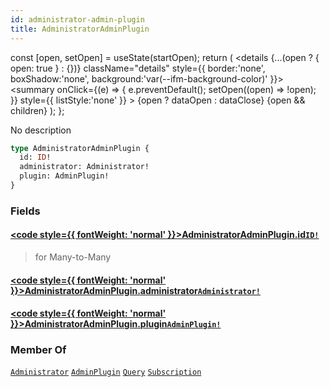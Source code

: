 ```yaml
---
id: administrator-admin-plugin
title: AdministratorAdminPlugin
---
```









  const [open, setOpen] = useState(startOpen);
  return (
    <details {...(open ? { open: true } : {})} className="details" style={{ border:'none', boxShadow:'none', background:'var(--ifm-background-color)' }}>
      <summary
        onClick={(e) => {
          e.preventDefault();
          setOpen((open) => !open);
        }}
        style={{ listStyle:'none' }}
      >
      {open ? dataOpen : dataClose}
      </summary>
      {open && children}
    </details>
  );
};








No description


```graphql
type AdministratorAdminPlugin {
  id: ID!
  administrator: Administrator!
  plugin: AdminPlugin!
}
```




### Fields

#### [<code style={{ fontWeight: 'normal' }}>AdministratorAdminPlugin.<b>id</b></code>](#)<Bullet />[`ID!`](/docs/subgraph/reference-guide/scalars/id) <Badge class="badge badge--secondary" text="non-null"/> <Badge class="badge badge--secondary" text="scalar"/> 
> 
> 
> for Many-to-Many
> 

#### [<code style={{ fontWeight: 'normal' }}>AdministratorAdminPlugin.<b>administrator</b></code>](#)<Bullet />[`Administrator!`](/docs/subgraph/reference-guide/objects/administrator) <Badge class="badge badge--secondary" text="non-null"/> <Badge class="badge badge--secondary" text="object"/> 
> 
> 
> 
> 

#### [<code style={{ fontWeight: 'normal' }}>AdministratorAdminPlugin.<b>plugin</b></code>](#)<Bullet />[`AdminPlugin!`](/docs/subgraph/reference-guide/objects/admin-plugin) <Badge class="badge badge--secondary" text="non-null"/> <Badge class="badge badge--secondary" text="object"/> 
> 
> 
> 
> 





### Member Of

[`Administrator`](/docs/subgraph/reference-guide/objects/administrator)  <Badge class="badge badge--secondary" text="object"/><Bullet />[`AdminPlugin`](/docs/subgraph/reference-guide/objects/admin-plugin)  <Badge class="badge badge--secondary" text="object"/><Bullet />[`Query`](/docs/subgraph/reference-guide/objects/query)  <Badge class="badge badge--secondary" text="object"/><Bullet />[`Subscription`](/docs/subgraph/reference-guide/objects/subscription)  <Badge class="badge badge--secondary" text="object"/>

